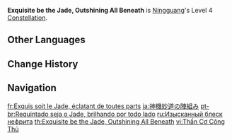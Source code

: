 {{Constellation Infobox
|image       = Constellation Exquisite be the Jade, Outshining All Beneath.png
|description = [[Jade Screen]] increases nearby characters' Elemental RES by 10%.
|level       = 4
|character   = Ningguang
|utility1    = Anemo RES Increase
|utility2    = Cryo RES Increase
|utility3    = Electro RES Increase
|utility4    = Geo RES Increase
|utility5    = Hydro RES Increase
|utility6    = Pyro RES Increase
|utility7    = Dendro RES Increase
|utility8    = Elemental RES Increase
}}
'''Exquisite be the Jade, Outshining All Beneath''' is [[Ningguang]]'s Level 4 [[Constellation]].

==Other Languages==
{{Other Languages
|en      = Exquisite be the Jade, Outshining All Beneath
|zhs     = 攻守易形著神机
|zhs_rm  = Gōngshǒuyìxíngzhe Shén Jī
|zht     = 攻守易形著神機
|zht_rm  = Gōngshǒuyìxíngzhe Shén Jī
|zh_tl   = 
|ja      = 神機妙道の陣組み
|ja_rm   = Shinki Myoudou no Jinkumi{{Assumed}}
|ja_tl   = Battle Construct of Ingenious Scheme
|ja_note = {{ja|神機妙道}} seems to be a reference to idiomatic compound {{ja|神機妙算}}, which means "ingenious scheme."
|ko      = 공수전환
|ko_tl   = Switching Attack and Defense
|es      = Excelente sea el jade, que eclipsa todo a sus pies
|es_tl   = Excellent be the Jade, Which Eclipses Everything at its Feet
|fr      = Exquis soit le Jade, éclatant de toutes parts
|fr_tl   = Exquisite be the Jade, Shining on All Sides
|ru      = Изысканный блеск нефрита
|ru_tl   = Exquisite Shine of Jade
|th      = Exquisite be the Jade, Outshining All the Beneath
|vi      = Thần Cơ Công Thủ
|vi_tl   = 
|de      = Verteidigungsformation
|de_tl   = Defense Formation
|id      = Exquisite be the Jade, Outshining All Beneath
|pt      = Requintado seja o Jade, brilhando por todo lado
|pt_tl   = Exquisite be the Jade, Shining on All Sides
|tr      = Işıltılı Yeşimin Görkemi
|tr_tl   = The Shining Magnificence of the Jade
|it      = O splendida giada, che brilli più di ogni altra cosa
|it_tl   = O Beautiful Jade, That Shines More Than Anything Else
}}

==Change History==
{{Change History|1.0}}

==Navigation==
{{Talent Navbox|Ningguang}}

[[fr:Exquis soit le Jade, éclatant de toutes parts]]
[[ja:神機妙道の陣組み]]
[[pt-br:Requintado seja o Jade, brilhando por todo lado]]
[[ru:Изысканный блеск нефрита]]
[[th:Exquisite be the Jade, Outshining All Beneath]]
[[vi:Thần Cơ Công Thủ]]